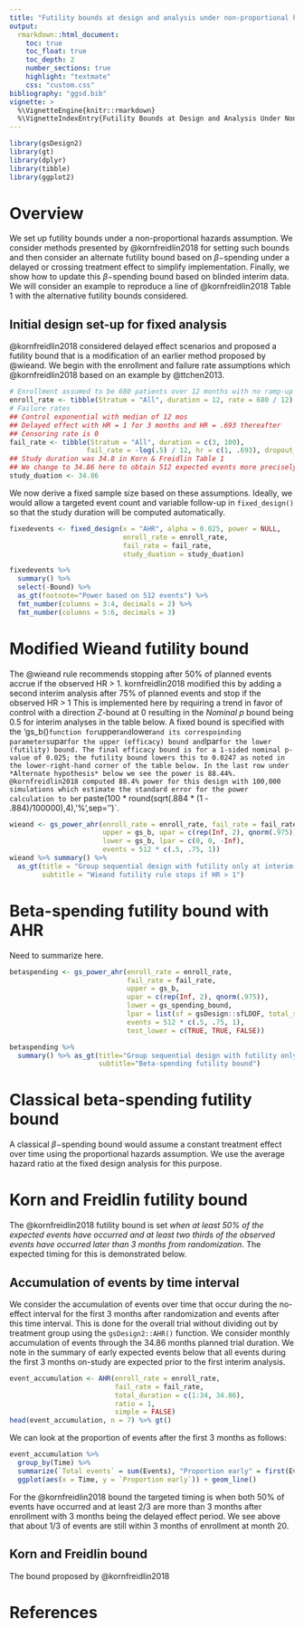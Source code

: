 ```yaml
---
title: "Futility bounds at design and analysis under non-proportional hazards"
output:
  rmarkdown::html_document:
    toc: true
    toc_float: true
    toc_depth: 2
    number_sections: true
    highlight: "textmate"
    css: "custom.css"
bibliography: "ggsd.bib"
vignette: >
  %\VignetteEngine{knitr::rmarkdown}
  %\VignetteIndexEntry{Futility Bounds at Design and Analysis Under Non-proportional Hazards}
---
```



```r
library(gsDesign2)
library(gt)
library(dplyr)
library(tibble)
library(ggplot2)
```


# Overview

We set up futility bounds under a non-proportional hazards assumption.
We consider methods presented by @kornfreidlin2018 for setting such bounds and then consider an alternate futility bound based on $\beta-$spending under a delayed or crossing treatment effect to simplify implementation.
Finally, we show how to update this $\beta-$spending bound based on blinded interim data.
We will consider an example to reproduce a line of @kornfreidlin2018 Table 1 with the alternative futility bounds considered.


## Initial design set-up for fixed analysis

@kornfreidlin2018 considered delayed effect scenarios and proposed a futility bound that is a modification of an earlier method proposed by @wieand. 
We begin with the enrollment and failure rate assumptions which @kornfreidlin2018 based on an example by @ttchen2013.

```r
# Enrollment assumed to be 680 patients over 12 months with no ramp-up
enroll_rate <- tibble(Stratum = "All", duration = 12, rate = 680 / 12)
# Failure rates
## Control exponential with median of 12 mos
## Delayed effect with HR = 1 for 3 months and HR = .693 thereafter
## Censoring rate is 0
fail_rate <- tibble(Stratum = "All", duration = c(3, 100), 
                   fail_rate = -log(.5) / 12, hr = c(1, .693), dropout_rate = 0)
## Study duration was 34.8 in Korn & Freidlin Table 1
## We change to 34.86 here to obtain 512 expected events more precisely
study_duation <- 34.86
```

We now derive a fixed sample size based on these assumptions.
Ideally, we would allow a targeted event count and variable follow-up in `fixed_design()` so that the study duration will be computed automatically.


```r
fixedevents <- fixed_design(x = "AHR", alpha = 0.025, power = NULL, 
                            enroll_rate = enroll_rate,
                            fail_rate = fail_rate,
                            study_duation = study_duation)

fixedevents %>% 
  summary() %>% 
  select(-Bound) %>%
  as_gt(footnote="Power based on 512 events") %>%
  fmt_number(columns = 3:4, decimals = 2) %>% 
  fmt_number(columns = 5:6, decimals = 3)
```



# Modified Wieand futility bound

The @wieand rule recommends stopping after 50% of planned events accrue if the observed HR > 1.
kornfreidlin2018 modified this by adding a second interim analysis after 75% of planned events and stop if the observed HR > 1
This is implemented here by requiring a trend in favor of control with a direction $Z$-bound at 0 resulting in the *Nominal p* bound being 0.5 for interim analyses in the table below.
A fixed bound is specified with the 'gs_b()` function for `upper` and `lower` and its correspoinding parameters `upar` for the upper (efficacy) bound and `lpar` for the lower (futility) bound.
The final efficacy bound is for a 1-sided nominal p-value of 0.025; the futility bound lowers this to 0.0247 as noted in the lower-right-hand corner of the table below.
In the last row under *Alternate hypothesis* below we see the power is 88.44%.
@kornfreidlin2018 computed 88.4% power for this design with 100,000 simulations which estimate the standard error for the power calculation to be `r paste(100 * round(sqrt(.884 * (1 - .884)/100000),4),'%',sep='')`.

```r
wieand <- gs_power_ahr(enroll_rate = enroll_rate, fail_rate = fail_rate,
                       upper = gs_b, upar = c(rep(Inf, 2), qnorm(.975)),
                       lower = gs_b, lpar = c(0, 0, -Inf),
                       events = 512 * c(.5, .75, 1))
wieand %>% summary() %>% 
  as_gt(title = "Group sequential design with futility only at interim analyses",
        subtitle = "Wieand futility rule stops if HR > 1")
```

# Beta-spending futility bound with AHR

Need to summarize here.


```r
betaspending <- gs_power_ahr(enroll_rate = enroll_rate, 
                             fail_rate = fail_rate,
                             upper = gs_b, 
                             upar = c(rep(Inf, 2), qnorm(.975)),
                             lower = gs_spending_bound, 
                             lpar = list(sf = gsDesign::sfLDOF, total_spend = 0.025, param = NULL, timing = NULL),
                             events = 512 * c(.5, .75, 1),
                             test_lower = c(TRUE, TRUE, FALSE))

betaspending %>% 
  summary() %>% as_gt(title="Group sequential design with futility only",
                      subtitle="Beta-spending futility bound")
```

# Classical beta-spending futility bound

A classical $\beta-$spending bound would assume a constant treatment effect over time using the  proportional hazards assumption. We use the average hazard ratio at the fixed design analysis for this purpose.

# Korn and Freidlin futility bound

The @kornfreidlin2018 futility bound is set *when at least 50% of the expected events have occurred and at least two thirds of the observed events have occurred later than 3 months from randomization*.
The expected timing for this is demonstrated below.

## Accumulation of events by time interval

We consider the accumulation of events over time that occur during the no-effect interval for the first 3 months after randomization and events after this time interval.
This is done for the overall trial without dividing out by treatment group using the `gsDesign2::AHR()` function.
We consider monthly accumulation of events through the 34.86 months planned trial duration.
We note in the summary of early expected events below that all events during the first 3 months on-study are expected prior to the first interim analysis.

```r
event_accumulation <- AHR(enroll_rate = enroll_rate,
                          fail_rate = fail_rate,
                          total_duration = c(1:34, 34.86),
                          ratio = 1,
                          simple = FALSE)
head(event_accumulation, n = 7) %>% gt()
```

We can look at the proportion of events after the first 3 months as follows:

```r
event_accumulation %>% 
  group_by(Time) %>%
  summarize(`Total events` = sum(Events), "Proportion early" = first(Events) /  `Total events`) %>%
  ggplot(aes(x = Time, y = `Proportion early`)) + geom_line()
```

For the @kornfreidlin2018 bound the targeted timing is when both 50% of events have occurred and at least 2/3 are more than 3 months after enrollment with 3 months being the delayed effect period.
We see above that about 1/3 of events are still within 3 months of enrollment at month 20.

## Korn and Freidlin bound

The bound proposed by @kornfreidlin2018 



# References
